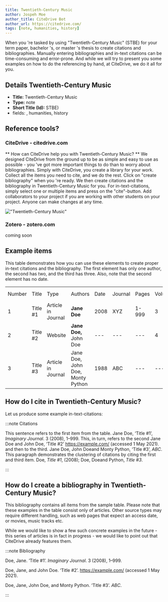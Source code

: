```yaml
---
title: Twentieth-Century Music
author: Jospeh Moe
author_title: CiteDrive Bot
author_url: https://citedrive.com/
tags: [note, humanities, history]
---
```


When you 're tasked by using "Twentieth-Century Music" (STBE) for your term paper, bachelor 's, or master 's thesis to create citations and bibliographies.
Manually entering bibliographies and in-text citations can be time-consuming and error-prone. And while we will try to present you some examples on how to do the referencing by hand, at CiteDrive, we do it all for you.

## Details  Twentieth-Century Music
* **Title:** Twentieth-Century Music
* **Type:** note
* **Short Title (Id):** STBE)
* fields: , humanities, history

## Reference tools?
### CiteDrive - citedrive.com
** How can CiteDrive help you with Twentieth-Century Music? **
We designed CiteDrive from the ground up to be as simple and easy to use as possible - you 've got more important things to do than to worry about bibliographies. Simply with CiteDrive, you create a library for your work. Collect all the items you need to cite, and we do the rest. Click on "create bibliography" when you 're ready. We then create citations and the bibliography in Twentieth-Century Music for you. For in-text-citations, simply select one or multiple items and press on the "cite"-button. Add collaborators to your project if you are working with other students on your project. Anyone can make changes at any time.


!["Twentieth-Century Music"](images/twentiethcentury-music.svg "Choose Twentieth-Century Music in the CiteDrive App")

### Zotero - zotero.com

coming soon

## Example items

This table demonstrates how you can use these elements to create proper in-text citations and the bibliography. The first element has only one author, the second has two, and the third has three. Also, note that the second element has no date.


<table>
  <tr>
   <td>Number
   </td>
   <td>Title
   </td>
   <td>Type
   </td>
   <td>Authors
   </td>
   <td>Date
   </td>
   <td>Journal
   </td>
   <td>Pages
   </td>
   <td>Volume
   </td>
   <td>Issue
   </td>
   <td>Access Date
   </td>
  </tr>
  <tr>
   <td>1
   </td>
   <td>Title #1
   </td>
   <td>Article in Journal
   </td>
   <td><strong>Jane Doe</strong>
   </td>
   <td>2008
   </td>
   <td>XYZ
   </td>
   <td>1-999
   </td>
   <td>3
   </td>
   <td>2
   </td>
   <td>--
   </td>
  </tr>
  <tr>
   <td>
2
   </td>
   <td>Title #2
   </td>
   <td>Website
   </td>
   <td><strong>Jane Doe, </strong>John Doe
   </td>
   <td>---
   </td>
   <td>---
   </td>
   <td>---
   </td>
   <td>4
   </td>
   <td>---
   </td>
   <td>2020-05-01
   </td>
  </tr>
  <tr>
   <td>3
   </td>
   <td>Title #3
   </td>
   <td>Article in Journal
   </td>
   <td>Jane Doe, John Doe, Monty Python
   </td>
   <td>1988
   </td>
   <td>ABC
   </td>
   <td>---
   </td>
   <td>---
   </td>
   <td>16
   </td>
   <td>---
   </td>
  </tr>
</table>



## How do I cite in  Twentieth-Century Music?

Let us produce some example in-text-citations:

:::note Citations


This sentence refers to the first item from the table. Jane Doe, ‘Title #1’, <i>Imaginary Journal</i>. 3 (2008), 1–999. This, in turn, refers to the second Jane Doe and John  Doe, ‘Title #2’ https://example.com/ (accessed 1 May 2021).
and then to the third.  Jane Doe, John Doeand Monty Python, ‘Title #3’, <i>ABC</i>.
This paragraph demonstrates the clustering of citations by citing the first and third item. Doe, <i>Title #1</i>, (2008); Doe, Doeand Python, <i>Title #3</i>.

:::

## How do I create a bibliography in Twentieth-Century Music?

This bibliography contains all items from the sample table. Please note that these examples in the table consist only of articles. Other source types may require different handling, such as web pages that expect an access date, or movies, music tracks etc.

While we would like to show a few such concrete examples in the future - this series of articles is in fact in progress - we would like to point out that CiteDrive already features them.

:::note Bibliography

Doe, Jane. ‘Title #1’. <i>Imaginary Journal</i>. 3 (2008), 1–999.

Doe, Jane, and John  Doe. ‘Title #2’.  https://example.com/ (accessed 1 May 2021).

Doe, Jane, John Doe, and Monty Python. ‘Title #3’. <i>ABC</i>.



:::


        
